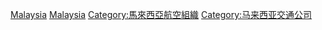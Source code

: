 {{Catnav|頁面分類|人类社会|交通|航空|航空公司}}
{{Commonscat|Airlines of Malaysia}}

[[Category:各国航空公司|Malaysia]]
[[Category:亚洲航空公司|Malaysia]]
[[Category:馬來西亞航空組織|Category:馬來西亞航空組織]]
[[Category:马来西亚交通公司|Category:马来西亚交通公司]]